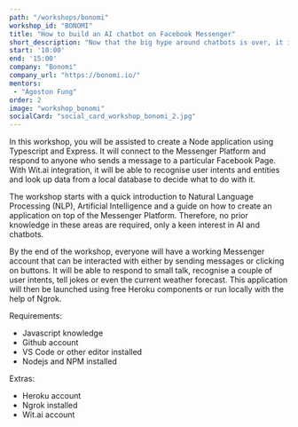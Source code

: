 ```yaml
---
path: "/workshops/bonomi"
workshop_id: "BONOMI"
title: "How to build an AI chatbot on Facebook Messenger"
short_description: "Now that the big hype around chatbots is over, it is time that the technology becomes useful in our everyday lives. Research shows that in certain countries, people already prefer talking to a chatbot rather than to a human agent. Come and join the lead developer of Bonomi who will help you build an application on the Messenger Platform that can respond to text input as intelligently as possible. Keywords: Typescript, Nodejs, Express, NLP, AI"
start: '10:00'
end: '15:00'
company: "Bonomi"
company_url: "https://bonomi.io/"
mentors:
 - "Ágoston Fung"
order: 2
image: "workshop_bonomi"
socialCard: "social_card_workshop_bonomi_2.jpg"
---
```


In this workshop, you will be assisted to create a Node application using Typescript and Express. It will connect to the Messenger Platform and respond to anyone who sends a message to a particular Facebook Page. With Wit.ai integration, it will be able to recognise user intents and entities and look up data from a local database to decide what to do with it.

The workshop starts with a quick introduction to Natural Language Processing (NLP), Artificial Intelligence and a guide on how to create an application on top of the Messenger Platform. Therefore, no prior knowledge in these areas are required, only a keen interest in AI and chatbots.

By the end of the workshop, everyone will have a working Messenger account that can be interacted with either by sending messages or clicking on buttons. It will be able to respond to small talk, recognise a couple of user intents, tell jokes or even the current weather forecast. This application will then be launched using free Heroku components or run locally with the help of Ngrok.

Requirements:
- Javascript knowledge
- Github account
- VS Code or other editor installed
- Nodejs and NPM installed

Extras:
- Heroku account
- Ngrok installed
- Wit.ai account
